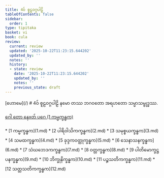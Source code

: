 ```yaml
---
title: 4ဝ် စူဠဝဂ္ဂပါဠိ
tableOfContents: false
sidebar:
  order: 1
type: tipitaka
basket: vi
book: cula
review:
  current: review
  updated: '2025-10-22T11:23:15.644202'
  updated_by: ''
  notes: ''
  history:
  - state: review
    date: '2025-10-22T11:23:15.644202'
    updated_by: ''
    notes: ''
    previous_state: draft
---
```



<ReviewStatus review={frontmatter.review} showDetails={true} />

<HypothesisAnnotation frontmatter={frontmatter} />

<Paragraph type="center" book="cula">
[ဟောမေ](/)
</Paragraph>

<Paragraph type="center" book="cula">
# 4ဝ် စူဠဝဂ္ဂပါဠိ
</Paragraph>

<Paragraph number="1" type="center" book="cula">
နမော တဿ ဘဂဝတော အရဟတော သမ္မာသမ္ဗုဒ္ဓဿ.

[ဂေါ တော နေxတ် ပဂေ (1 ကမ္မက္ခန္ဓက)](1.md)



</Paragraph>

<TableOfContents book="cula" section="4">
* [1 ကမ္မက္ခန္ဓက](1.md)
* [2 ပါရိဝါသိကက္ခန္ဓက](2.md)
* [3 သမုစ္စယက္ခန္ဓက](3.md)
* [4 သမထက္ခန္ဓက](4.md)
* [5 ခုဒ္ဒကဝတ္ထုက္ခန္ဓက](5.md)
* [6 သေနာသနက္ခန္ဓက](6.md)
* [7 သံဃဘေဒကက္ခန္ဓက](7.md)
* [8 ဝတ္တက္ခန္ဓက](8.md)
* [9 ပါတိမောက္ခဋ္ဌပနက္ခန္ဓက](9.md)
* [10 ဘိက္ခုနိက္ခန္ဓက](10.md)
* [11 ပဉ္စသတိကက္ခန္ဓက](11.md)
* [12 သတ္တသတိကက္ခန္ဓက](12.md)
</TableOfContents>